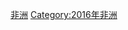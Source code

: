 {{portal|非洲}}
{{Commonscat|2016 elections in Africa}}
{{Year by category
| m = 2
| c = 0
| d = 1
| y = 6
| cat = 非洲选举
| sortkey = Africa
| in = 
| parent = 各年非洲选举
| subcat = 2016年选举}}
[[Category:2016年选举|非洲]]
[[Category:2016年非洲|Category:2016年非洲]]